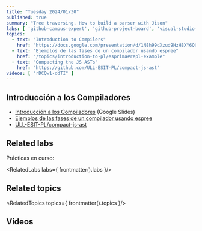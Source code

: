 ```yaml
---
title: "Tuesday 2024/01/30"
published: true
summary: "Tree traversing. How to build a parser with Jison"
labs: [ 'github-campus-expert', 'github-project-board', 'visual-studio-code', 'iaas',  'arith2js']
topics: 
  - text: "Introduction to Compilers"
    href: "https://docs.google.com/presentation/d/1N8h99dXzud9HzH8XY6QCZSmATCAWXtZebuqRTiy8qMU/edit?usp=sharing"
  - text: "Ejemplos de las fases de un compilador usando espree"
    href: "/topics/introduction-to-pl/esprima#repl-example"
  - text: "Compacting the JS ASTs"
    href: "https://github.com/ULL-ESIT-PL/compact-js-ast"
videos: [ "rDCQw1-ddTI" ]
---
```


## Introducción a los Compiladores

* [Introducción a los Compiladores](https://docs.google.com/presentation/d/1N8h99dXzud9HzH8XY6QCZSmATCAWXtZebuqRTiy8qMU/edit?usp=sharing) (Google Slides)
* [Ejemplos de las fases de un compilador usando espree](/topics/introduction-to-pl/esprima#repl-example)
* [ULL-ESIT-PL/compact-js-ast](https://github.com/ULL-ESIT-PL/compact-js-ast)

## Related labs

Prácticas en curso:

<RelatedLabs labs={ frontmatter().labs }/>

## Related topics

<RelatedTopics topics={ frontmatter().topics }/>

## Videos

<Videos ids={frontmatter().videos}></Videos>

